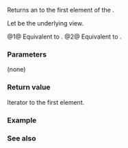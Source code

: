 {{cpp/ranges/adjacent_view/title|begin}}
{{cpp/ranges/adjacent_view/navbar}}

{{dcl begin}}
{{dcl|num=1|since=c++23|1=
constexpr auto begin() requires (!__SimpleView&lt;V&gt;);
}}
{{dcl|num=2|since=c++23|1=
constexpr auto begin() const requires ranges::range&lt;const V&gt;;
}}
{{dcl end}}

Returns an {{rlp|iterator}} to the first element of the {{rlpt|/|adjacent_view}}.

Let {{rlpi|/#Data members|base_}} be the underlying view.

@1@ Equivalent to {{c|1=return /*iterator*/&lt;false&gt;(ranges::begin(base_), ranges::end(base_));}}.
@2@ Equivalent to {{c|1=return /*iterator*/&lt;true&gt;(ranges::begin(base_), ranges::end(base_));}}.

===Parameters===
(none)

===Return value===
Iterator to the first element.

===Example===
{{example
|code=
#include &lt;ranges&gt;
#include &lt;tuple&gt;
#include &lt;type_traits&gt;

int main()
{
    constexpr static auto v = {'A', 'B', 'C', 'D', 'E'};
  
    constexpr auto view = std::views::adjacent&lt;3&gt;(v);

    constexpr auto tuple = *view.begin();

    static_assert
    (
        std::is_same_v
        &lt;
            decltype(tuple),
            const std::tuple&lt;char const&amp;, char const&amp;, char const&amp;&gt;
        &gt;
    );

    static_assert
    (
        std::get&lt;0&gt;(tuple) == 'A' &amp;&amp;
        std::get&lt;1&gt;(tuple) == 'B' &amp;&amp;
        std::get&lt;2&gt;(tuple) == 'C'
    );
}
}}

===See also===
{{dsc begin}}
{{dsc inc|cpp/ranges/adaptor/dsc end|adjacent_view}}
{{dsc inc|cpp/ranges/dsc begin}}
{{dsc end}}

{{langlinks|es|ja|ru|zh}}